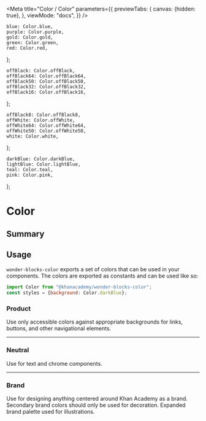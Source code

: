 



<Meta
    title="Color / Color"
    parameters={{
        previewTabs: {
            canvas: {hidden: true},
        },
        viewMode: "docs",
    }}
/>

    blue: Color.blue,
    purple: Color.purple,
    gold: Color.gold,
    green: Color.green,
    red: Color.red,
};

    offBlack: Color.offBlack,
    offBlack64: Color.offBlack64,
    offBlack50: Color.offBlack50,
    offBlack32: Color.offBlack32,
    offBlack16: Color.offBlack16,
};

    offBlack8: Color.offBlack8,
    offWhite: Color.offWhite,
    offWhite64: Color.offWhite64,
    offWhite50: Color.offWhite50,
    white: Color.white,
};

    darkBlue: Color.darkBlue,
    lightBlue: Color.lightBlue,
    teal: Color.teal,
    pink: Color.pink,
};

# Color

<Subtitle>
    <ComponentInfo name={name} version={version} />
</Subtitle>

## Summary

<ColorPalette>
    <ColorItem
        title="Product colors"
        subtitle="Use only accessible colors against appropriate backgrounds for links, buttons, and other navigational elements."
        colors={ProductColors}
    />
    <ColorItem
        title="Neutral colors"
        subtitle="Use for text and chrome components."
        colors={NeutralColors}
    />
    <ColorItem colors={WhiteShades} />
    <ColorItem
        title="Brand colors"
        subtitle="Use for designing anything centered around Khan Academy as a brand. Secondary brand colors should only be used for decoration. Expanded brand palette used for illustrations."
        colors={BrandColors}
    />
</ColorPalette>

## Usage

`wonder-blocks-color` exports a set of colors that can be used in your
components. The colors are exported as constants and can be used like so:

```js
import Color from "@khanacademy/wonder-blocks-color";
const styles = {background: Color.darkBlue};
```

### Product

Use only accessible colors against appropriate backgrounds for links, buttons,
and other navigational elements.

<Swatch
    name="blue"
    color={Color.blue}
    use="text"
    description="Actionable. Used to indicate actionable items like links and buttons."
/>

<Swatch
    name="purple"
    color={Color.purple}
    use="icons"
    description="Used to indicate Mastery."
/>

<Swatch
    name="gold"
    color={Color.gold}
    description="Used as an accent for celebratory moments. If using for icons, accompany with descriptive text."
    segments={1}
/>

<Swatch
    name="green"
    color={Color.green}
    use="icons"
    description="Affirmative. Used to indicate success states and correctness. Do not use for text."
/>

<Swatch
    name="red"
    color={Color.red}
    use="text"
    description="Negative. Used for errors and destructive actions."
/>

---

### Neutral

Use for text and chrome components.

<Swatch
    name="offBlack"
    color={Color.offBlack}
    use="text"
    description="Primary text color. Can also used for links in lists."
/>

<Swatch
    name="offBlack64"
    color={Color.offBlack64}
    use="text"
    description="Secondary text color and modal backdrop color."
/>

<Swatch
    name="offBlack50"
    color={Color.offBlack50}
    description="Fieldset borders."
    segments={1}
/>

<Swatch
    name="offBlack32"
    color={Color.offBlack32}
    description="Disabled states."
    segments={1}
/>

<Swatch
    name="offBlack16"
    color={Color.offBlack16}
    description="Hairline color."
    segments={1}
/>

<Swatch
    name="offBlack8"
    color={Color.offBlack8}
    description="Shadow color."
    segments={1}
/>

<Swatch
    name="offWhite"
    color={Color.offWhite}
    description="Only used as a secondary background color."
    segments={1}
/>

<Swatch
    name="white"
    color={Color.white}
    use="text"
    description="Primary background color and primary text color on colored backgrounds."
    segments={2}
/>

<Swatch
    name="white64"
    color={Color.white64}
    use="text"
    description="Secondary text color on colored backgrounds, and hairline color on colored backgrounds."
    segments={1}
    dark={true}
/>

---

### Brand

Use for designing anything centered around Khan Academy as a brand. Secondary brand colors should only be used for decoration. Expanded brand palette used for illustrations.

<Swatch
    name="darkBlue"
    color={Color.darkBlue}
    description="Primary brand color. Can be used as a background color in headers and illustrative areas."
    segments={1}
/>

<Swatch
    name="lightBlue"
    color={Color.lightBlue}
    description="Secondary brand color. This is only accessible on Dark Blue, so use lightly."
    segments={1}
/>

<Swatch
    name="teal"
    color={Color.teal}
    description="Secondary brand color. This is only accessible on Dark Blue, so use lightly."
    segments={1}
/>

<Swatch
    name="pink"
    color={Color.pink}
    description="Secondary brand color."
    segments={1}
/>
